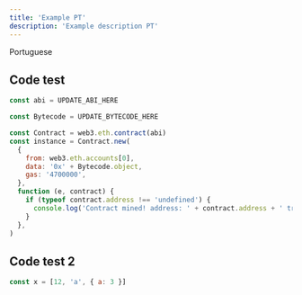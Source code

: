 ```yaml
---
title: 'Example PT'
description: 'Example description PT'
---
```


Portuguese

## Code test

```js ln={8-10} viewlines
const abi = UPDATE_ABI_HERE

const Bytecode = UPDATE_BYTECODE_HERE

const Contract = web3.eth.contract(abi)
const instance = Contract.new(
  {
    from: web3.eth.accounts[0],
    data: '0x' + Bytecode.object,
    gas: '4700000',
  },
  function (e, contract) {
    if (typeof contract.address !== 'undefined') {
      console.log('Contract mined! address: ' + contract.address + ' transactionHash: ' + contract.transactionHash)
    }
  },
)
```

## Code test 2

```js
const x = [12, 'a', { a: 3 }]
```
